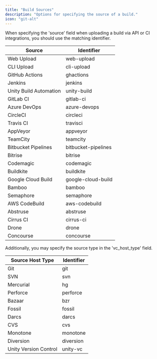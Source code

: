 ```yaml
---
title: "Build Sources"
description: "Options for specifying the source of a build."
icon: "git-alt"
---
```


When specifying the 'source' field when uploading a build via API or CI integrations, you should use the matching identifier.

| Source                 | Identifier          |
|------------------------|---------------------|
| Web Upload             | web-upload          |
| CLI Upload             | cli-upload          |
| GitHub Actions         | ghactions           |
| Jenkins                | jenkins             |
| Unity Build Automation | unity-build         |
| GitLab CI              | gitlab-ci           |
| Azure DevOps           | azure-devops        |
| CircleCI               | circleci            |
| Travis CI              | travisci            |
| AppVeyor               | appveyor            |
| TeamCity               | teamcity            |
| Bitbucket Pipelines    | bitbucket-pipelines |
| Bitrise                | bitrise             |
| Codemagic              | codemagic           |
| Buildkite              | buildkite           |
| Google Cloud Build     | google-cloud-build  |
| Bamboo                 | bamboo              |
| Semaphore              | semaphore           |
| AWS CodeBuild          | aws-codebuild       |
| Abstruse               | abstruse            |
| Cirrus CI              | cirrus-ci           |
| Drone                  | drone               |
| Concourse              | concourse           |

Additionally, you may specify the source type in the 'vc_host_type' field.

| Source Host Type      | Identifier |
|-----------------------|------------|
| Git                   | git        |
| SVN                   | svn        |
| Mercurial             | hg         |
| Perforce              | perforce   |
| Bazaar                | bzr        |
| Fossil                | fossil     |
| Darcs                 | darcs      |
| CVS                   | cvs        |
| Monotone              | monotone   |
| Diversion             | diversion  |
| Unity Version Control | unity-vc   |

